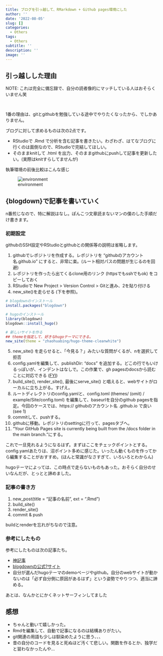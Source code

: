 ```yaml
---
title: ブログを引っ越して、RMarkdown + Github pages環境にした
author: ''
date: '2022-08-05'
slug: []
categories:
  - Others
tags:
  - Others
subtitle: ''
description: ''
image: ''
---
```


## 引っ越しした理由

NOTE: これは完全に備忘録で、自分の読者像的にマッチしている人はおそらくいません笑

<br>

1番の理由は、gitとgithubを勉強している途中でやりたくなったから、でしかありません。

ブログに対して求めるものは次の2点です。

* RStudioで .Rmd で分析を含む記事を書きたい。わざわざ、はてなブログに行くのは面倒なので、RStudioで完結してほしい。
* そのままknitして .html を出力、そのままgithubにpushして記事を更新したい。(実際はknitすらしてませんが)

執筆環境の前後比較はこんな感じ

![environment](./index_files/workenvironment.png)

## {blogdown}で記事を書いていく

n番煎じなので、特に解説はなし。ぽんこつ文章読まないマンの僕のした手順だけ書きます。

### 初期設定

githubのSSH設定やRStudioとgithubとの関係等の説明は省略します。

1. githubでレポジトリを作成する。レポジトリを "githubのアカウント名.github.io" にすると、非常に楽。(ルート相対パスの問題が生じるのを回避)
2. レポジトリを作ったら出てくるclone用のリンク (httpsでもsshでもok) をコピーしておく
3. RStudioで New Project > Version Control > Gitと進み、2を貼り付ける
4. new_site()を走らせる (下を参照)。

```r
# blogdownのインストール
install.packages("blogdown")

# hugoのインストール
library(blogdown)
blogdown::install_hugo()

# 新しいサイトを作る
## themeを指定して、好きなhugoテーマにできる。
new_site(theme = "zhaohuabing/hugo-theme-cleanwhite") 
```

5. new_site() を走らせると、「今見る？」みたいな質問がくるが、nを選択して拒否
6. config.yamlを編集して、publishDir: "docs" を追加する。どこの行でもいけるっぽいが、インデントはなしで。この作業で、gh pagesのdocsから読むことに対応できる ([FYI](https://bookdown.org/yihui/blogdown/rstudio-ide.html#fn13))
7. build_site(), render_site(), 最後にserve_site() と唱えると、webサイトがローカルに立ち上がる。すげえ。
8. ルートディレクトリのconfig.yamlと、config.toml (themes/ (omit) / example/Site/config.toml) を編集して、baseurlを自分のgithub pagesを指定。今回のケースでは、https:// githubのアカウント名 .github.io で良い (see 1)
9. commitして、pushする。
10. githubに移動。レポジトリのsettingに行って、pagesタブへ。
11. "Your GitHub Pages site is currently being built from the /docs folder in the main branch."にする。

これで一旦見れるようになるはず。まずはここをチェックポイントとする。
config.yamlあたりは、沼ポイント多めに感じた。いったん動くものを作ってから編集することがおすすめ。(ほんと常識がなさすぎて、いろいろとわからん)

hugoテーマによっては、この時点で走らないものもあった。おそらく自分のせいなんだが、とっとと諦めました。

### 記事の書き方

1. new_post(title = "記事の名前", ext = ".Rmd")
2. build_site()
3. render_site()
4. commit & push

buildとrenderを忘れがちなので注意。

### 参考にしたもの

参考にしたものは次の記事たち。

* [神記事](https://ytake2.github.io/blog2/post/blogdown/)
* [blogdownの公式?サイト](https://bookdown.org/yihui/blogdown/)
* 自分が選んだhugoテーマのdemoページやgithub。自分のwebサイトが動かないのは「必ず自分側に原因があるはず」という姿勢でやりつつ、適当に諦める。

あとは、なんかとにかくネットサーフィンしてました

## 感想

* ちゃんと動いて嬉しかった。
* Rmdを編集して、自動で記事になるのは結構ありがたい。
* git関連の用語も少しは馴染めたように思う、、、
* 昔の自分のコードを見ると死ぬほど汚くて悲しい。関数を作るとか、独学だと習わなかったんや...

